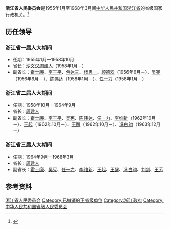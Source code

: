 '''浙江省人民委员会'''是1955年1月至1968年3月间[[中华人民共和国|中华人民共和国]][[浙江省|浙江省]]的省级国家行政机关。<ref>{{Cite book|title=中华人民共和国职官志|author=何虎生, 李耀东, 向常福主编|publisher=中国社会出版社|year=2003|isbn=9787800883934|location=北京|pages=}}</ref>

== 历任领导 ==
=== 浙江省一届人大期间 ===
* 任期：1955年1月—1958年10月
* 省长：[[沙文汉|沙文汉]]{{to}}[[周建人|周建人]]（1958年1月－）
* 副省长：[[霍士廉|霍士廉]]、[[李丰平|李丰平]]、[[包达三|包达三]]、[[杨思一|杨思一]]、[[顾德欢|顾德欢]]（1956年6月－）、[[吴宪|吴宪]]（1956年6月－）、[[陈伟达|陈伟达]]（1958年1月－）、[[任一力|任一力]]（1958年1月－）

=== 浙江省二届人大期间 ===
* 任期：1958年10月—1964年9月
* 省长：[[周建人|周建人]]
* 副省长：[[霍士廉|霍士廉]]、[[李丰平|李丰平]]、[[吴宪|吴宪]]、[[陈伟达|陈伟达]]、[[任一力|任一力]]、[[李维新_(1912年)|李维新]]（1962年10月－）、[[王起|王起]]（1962年10月－）、[[王醒|王醒]]（1962年10月－）、[[冯白驹|冯白驹]]（1963年12月－）

=== 浙江省三届人大期间 ===
* 任期：1964年9月—1968年3月
* 省长：[[周建人|周建人]]
* 副省长：[[霍士廉|霍士廉]]、[[吴宪|吴宪]]、[[任一力|任一力]]、[[李维新_(1912年)|李维新]]、[[王起|王起]]、[[王醒|王醒]]、[[冯白驹|冯白驹]]、[[刘剑|刘剑]]、[[王芳|王芳]]

== 参考资料 ==
{{reflist}}

{{浙江行政长官}}

[[Category:浙江省人民委员会|]]
[[Category:已撤销的正省级单位|Category:已撤销的正省级单位]]
[[Category:浙江政府|Category:浙江政府]]
[[Category:中华人民共和国省级人民委员会|Category:中华人民共和国省级人民委员会]]